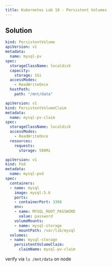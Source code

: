 ```yaml
---
title: Kubernetes Lab 10 - Persistent Volumes
---
```


## Solution

```yaml
kind: PersistentVolume
apiVersion: v1
metadata:
  name: mysql-pv
spec:
  storageClassName: localdisk
  capacity:
    storage: 1Gi
  accessModes:
    - ReadWriteOnce
  hostPath:
    path: "/mnt/data"
```

```yaml
apiVersion: v1
kind: PersistentVolumeClaim
metadata:
  name: mysql-pv-claim
spec:
  storageClassName: localdisk
  accessModes:
    - ReadWriteOnce
  resources:
    requests:
      storage: 500Mi
```

```yaml
apiVersion: v1
kind: Pod
metadata:
  name: mysql-pod
spec:
  containers:
  - name: mysql
    image: mysql:5.6
    ports:
    - containerPort: 3306
    env:
    - name: MYSQL_ROOT_PASSWORD
      value: password
    volumeMounts:
    - name: mysql-storage
      mountPath: /var/lib/mysql
  volumes:
  - name: mysql-storage
    persistentVolumeClaim:
      claimName: mysql-pv-claim
```

verify via `ls /mnt/data` on node
